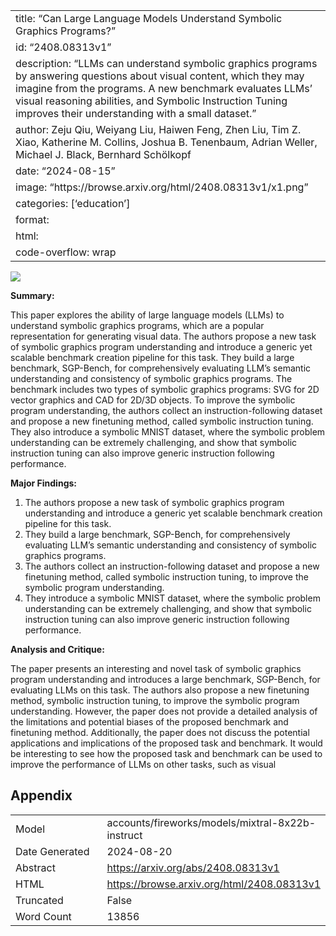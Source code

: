 
---
title: "Can Large Language Models Understand Symbolic Graphics Programs?"
id: "2408.08313v1"
description: "LLMs can understand symbolic graphics programs by answering questions about visual content, which they may imagine from the programs. A new benchmark evaluates LLMs' visual reasoning abilities, and Symbolic Instruction Tuning improves their understanding with a small dataset."
author: Zeju Qiu, Weiyang Liu, Haiwen Feng, Zhen Liu, Tim Z. Xiao, Katherine M. Collins, Joshua B. Tenenbaum, Adrian Weller, Michael J. Black, Bernhard Schölkopf
date: "2024-08-15"
image: "https://browse.arxiv.org/html/2408.08313v1/x1.png"
categories: ['education']
format:
  html:
    code-overflow: wrap
---

![](https://browse.arxiv.org/html/2408.08313v1/x1.png)

**Summary:**

This paper explores the ability of large language models (LLMs) to understand symbolic graphics programs, which are a popular representation for generating visual data. The authors propose a new task of symbolic graphics program understanding and introduce a generic yet scalable benchmark creation pipeline for this task. They build a large benchmark, SGP-Bench, for comprehensively evaluating LLM's semantic understanding and consistency of symbolic graphics programs. The benchmark includes two types of symbolic graphics programs: SVG for 2D vector graphics and CAD for 2D/3D objects. To improve the symbolic program understanding, the authors collect an instruction-following dataset and propose a new finetuning method, called symbolic instruction tuning. They also introduce a symbolic MNIST dataset, where the symbolic problem understanding can be extremely challenging, and show that symbolic instruction tuning can also improve generic instruction following performance.

**Major Findings:**

1. The authors propose a new task of symbolic graphics program understanding and introduce a generic yet scalable benchmark creation pipeline for this task.
2. They build a large benchmark, SGP-Bench, for comprehensively evaluating LLM's semantic understanding and consistency of symbolic graphics programs.
3. The authors collect an instruction-following dataset and propose a new finetuning method, called symbolic instruction tuning, to improve the symbolic program understanding.
4. They introduce a symbolic MNIST dataset, where the symbolic problem understanding can be extremely challenging, and show that symbolic instruction tuning can also improve generic instruction following performance.

**Analysis and Critique:**

The paper presents an interesting and novel task of symbolic graphics program understanding and introduces a large benchmark, SGP-Bench, for evaluating LLMs on this task. The authors also propose a new finetuning method, symbolic instruction tuning, to improve the symbolic program understanding. However, the paper does not provide a detailed analysis of the limitations and potential biases of the proposed benchmark and finetuning method. Additionally, the paper does not discuss the potential applications and implications of the proposed task and benchmark. It would be interesting to see how the proposed task and benchmark can be used to improve the performance of LLMs on other tasks, such as visual

## Appendix

|          |          |
|----------|----------|
| Model     | accounts/fireworks/models/mixtral-8x22b-instruct       |
| Date Generated     | 2024-08-20       |
| Abstract | [https://arxiv.org/abs/2408.08313v1](https://arxiv.org/abs/2408.08313v1)        |
| HTML     | [https://browse.arxiv.org/html/2408.08313v1](https://browse.arxiv.org/html/2408.08313v1)       |
| Truncated       | False       |
| Word Count       | 13856       |